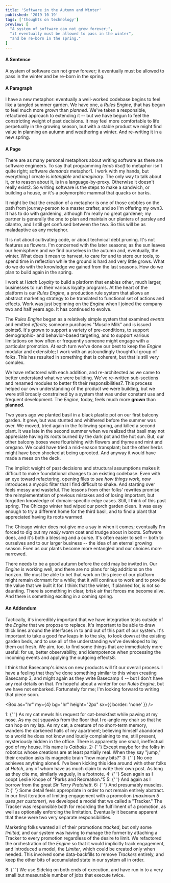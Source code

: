 ```yaml
---
title: 'Software in the Autumn and Winter'
published: '2019-10-19'
tags: ['thoughts on technology']
preview: [
  "A system of software can not grow forever;",
  "it eventually must be allowed to pass in the winter",
  "and be re-born in the spring."
]
---
```



<Box fontSize={3}>

#### A Sentence

A system of software can not grow forever; it eventually must be allowed to pass in the winter and be re-born in the spring.

<Box display="flex" alignItems="center" justifyContent="center">
  <Icon icon={OrigamiSquirrelOutline} color="muted" size={6} />
</Box>

#### A Paragraph

I have a new metaphor: eventually a well-worked codebase begins to feel like a tangled summer garden. We have one, a _Rules Engine_, that has begun to feel much more _grown_ than _planned_. We've taken a responsible, refactored approach to extending it -- but we have begun to feel the constricting weight of past decisions. It may feel more comfortable to life perpetually in the growing season, but with a stable product we might find value in planning an autumn and weathering a winter. And re-writing it in a new spring.

<Box display="flex" alignItems="center" justifyContent="center">
  <Icon icon={OrigamiSquirrelOutline} color="muted" size={6} />
  <Icon icon={OrigamiSquirrelOutline} color="muted" size={6} />
</Box>

#### A Page

There are as many personal metaphors about writing software as there are software engineers. To say that programming _lends itself_ to metaphor isn't quite right; software _demands_ metaphor<Footnote id="foot-1" href="#1">1</Footnote>. I work with my hands, but everything I create is _intangible_ and _imaginary_. The only way to talk about it, or to reason about it, is in a language-by-proxy. Otherwise it doesn't really exist<Footnote id="foot-2" href="#2">2</Footnote>. So writing software is the steps to make a sandwich, or building a house, or it's a polymorphic mammal that quacks or barks.

It might be that the creation of a metaphor is one of those cobbles on the path from journey-person to a master crafter, and so I'm offering my own<Footnote id="foot-3" href="#3">3</Footnote>. It has to do with gardening, although I'm really no great gardener; my partner is generally the one to plan and maintain our planters of parsley and cilantro, and I still get confused between the two. So this will be as maladaptive as any metaphor.

It is not about cultivating code, or about technical debt pruning. It's not features as flowers. I'm concerned with the later seasons; as the sun leaves our hemisphere and we find ourselves in the autumn and, eventually, the winter. What does it mean to harvest, to care for and to store our tools, to spend time in reflection while the ground is hard and very little grows. What do we do with the knowledge we gained from the last seasons. How do we plan to build again in the spring.

<Box display="flex" alignItems="center" justifyContent="center">
  <Icon icon={OrigamiSquirrelOutline} color="muted" size={6} />
  <Icon icon={OrigamiSquirrelOutline} color="muted" size={6} />
  <Icon icon={OrigamiSquirrelOutline} color="muted" size={6} />
</Box>

I work at _Hatch Loyalty_ to build a platform that enables other, much larger, businesses to run their various loyalty programs. At the heart of the platform is our _Rules Engine_, a <Link href="https://martinfowler.com/bliki/RulesEngine.html" target="_blank" color="muted">production rule system</Link> that allows an abstract marketing strategy to be translated to functional set of actions and effects. Work was just beginning on the _Engine_ when I joined the company two and half years ago. It has continued to evolve.

The _Rules Engine_ began as a relatively simple system that examined _events_ and emitted _effects_; someone purchases "Muscle Milk" and is issued points<Footnote id="foot-6" href="#6">6</Footnote>. It's grown to support a variety of pre-conditions, to support demographic- and behavior-based targeting, and to support various limitations on how often or frequently someone might engage with a particular promotion. At each turn we've done our best to keep the _Engine_ modular and extensible; I work with an astoundingly thoughtful group of folks. This has resulted in something that is coherent, but that is still very complex.

We have refactored with each addition, and re-architected as we came to better understand what we were building. We've re-written sub-sections and renamed modules to better fit their responsibilities<Footnote id="foot-7" href="#7">7</Footnote>. This process helped our own understanding of the product we were building, but we were still broadly constrained by a system that was under constant use and frequent development. The _Engine_, today, feels much more **grown** than **planned**.

<Box display="flex" alignItems="center" justifyContent="center">
  <Icon icon={OrigamiSquirrelOutline} color="accent" size={6} />
  <Icon icon={OrigamiSquirrelOutline} color="accent" size={6} />
  <Icon icon={OrigamiSquirrelOutline} color="accent" size={6} />
</Box>

Two years ago we planted basil in a black plastic pot on our first balcony garden. It grew, but was stunted and whithered before the summer was over. We moved, tried again in the following spring, and killed a second plant. It was late in the second summer when we realized that basil may not appreciate having its roots burned by the dark pot and the hot sun. But, our other balcony boxes were flourishing with flowers and thyme and mint and oregano. We could have tried a mid-season transplant; but the other herbs might have been shocked at being uprooted. And anyway it would have made a mess on the deck.

The implicit weight of past decisions and structural assumptions makes it difficult to make foundational changes to an existing codebase. Even with an eye toward refactoring, opening files to _see how things work, now_ introduces a myopic filter that I find difficult to shake. And starting over feels messy and wasteful. The lessons from other folks' rewrites promise the reimplementation of previous mistakes and of losing important, but forgotten knowledge of domain-specific edge cases. Still, I think of this past spring. The Chicago winter had wiped our porch garden clean. It was easy enough to try a different home for the third basil, and to find a plant that appreciated having its roots warmed.

The Chicago winter does not give me a say in when it comes; eventually I'm forced to dig out my _really warm_ coat and trudge about in boots. Software does, and it's both a blessing and a curse. It's often easier to sell -- both to ourselves and to our larger business -- the idea of an eternal growing season. Even as our plants become more entangled and our choices more narrowed.

There needs to be a good autumn before the cold may be invited in. Our _Engine_ is working well, and there are no plans for big additions on the horizon. We must be able to bet that work on this piece of our platform might remain dormant for a while; that it will continue to work and to provide the value that we built it for. I think that the winter, if planned for, is not so daunting. There is something in clear, brisk air that forces me become alive. And there is something exciting in a coming spring.

<Box display="flex" alignItems="center" justifyContent="center">
  <Icon icon={OrigamiSquirrelFilled} color="accent" size={6} />
  <Icon icon={OrigamiSquirrelFilled} color="accent" size={6} />
  <Icon icon={OrigamiSquirrelFilled} color="accent" size={6} />
</Box>

#### An Addendum

Tactically, it's incredibly important that we have integration tests outside of the _Engine_ that we propose to replace. It's important to be able to draw thick lines around the interfaces in to and out of this part of our system. It's important to take a good few leaps in to the sky, to look down at the existing garden beds, and to use all of the understanding we've developed to lay them out fresh. We aim, too, to find some things that are immediately more useful: for us, better observability, and idempotence when processing the incoming events and applying the outgoing effects<Footnote id="foot-8" href="#8">8</Footnote>.

I think that Basecamp's ideas on <Link href="https://basecamp.com/shapeup/4.2-appendix-03#new-versus-existing-products" target="_blank" color="muted">new products</Link> will fit our overall process. I have a feeling that they've done something similar to this when creating Basecamp 3, and might again as they write Basecamp 4 -- but I don't have any real details on that. I'm hopeful about a winter for our _Rules Engine_, but we have not embarked. Fortunately for me; I'm looking forward to writing that piece soon.

<Box as="hr" my={4} bg="hr" height="2px" sx={{ border: 'none' }} />

<Text color="muted" id="1" mb={2}>
  <Link href="#foot-1" color="accent">
    1:
  </Link>{' '}
  As my cat mewls his request for cat-breakfast while pawing at my nose. As my cat squawks from the floor that I re-angle my chair so that he can hop on my lap. As my cat, a creature of no short-term memory, wanders the darkened halls of my apartment; believing himself abandoned to a world he does not know and loudly complaining to me, still present, mysteriously hidden in the office. There is apparently one small, ineffectual god of my house. His name is <i>Catballs</i>.
</Text>

<Text color="muted" id="2" mb={2}>
  <Link href="#foot-2" color="accent">
    2:
  </Link>{' '}
  Except maybe for the folks in robotics whose creations are at least partially real. When they say "jump," their creation asks its magnetic brain "how many bits?"
</Text>

<Text color="muted" id="3" mb={2}>
  <Link href="#foot-3" color="accent">
    3:
  </Link>{' '}
  No one achieves anything alone<Footnote id="foot-4" href="#4">4</Footnote>. I've been kicking this idea around with other folks at <i>Hatch</i>, any of whom have as much claim to write their own post. As long as they cite me, similarly vaguely, in a footnote.
</Text>

<Text color="muted" id="4" mb={2}>
  <Link href="#foot-4" color="accent">
    4:
  </Link>{' '}
  Seen again as I coopt Leslie Knope of "Parks and Recreation."<Footnote id="foot-5" href="#5">5</Footnote>
</Text>

<Text color="muted" id="5" mb={2}>
  <Link href="#foot-5" color="accent">
    5:
  </Link>{' '}
  And again as I borrow from the great <i>Sir Terry Pratchett</i>.
</Text>

<Text color="muted" id="6" mb={2}>
  <Link href="#foot-6" color="accent">
    6:
  </Link>{' '}
  And presumably muscles.
</Text>

<Text color="muted" id="7" mb={2}>
  <Link href="#foot-7" color="accent">
    7:
  </Link>{' '}
  Some detail feels appropriate in order to not remain entirely abstract. In our first iteration of limiting engagement with a promotion (<i>maximum 5 uses per customer</i>), we developed a model that we called a "Tracker." The Tracker was responsible both for recording the fulfillment of a promotion, as well as optionally enforcing the limitation. Eventually it became apparent that these were two very separate responsibilities.

  Marketing folks wanted all of their promotions <i>tracked</i>, but only some <i>limited</i>, and our system was having to manage the former by attaching a Tracker to every promotion regardless of the desire to limit. We refactored the orchestration of the <i>Engine</i> so that it would implicitly track engagement, and introduced a model, the <i>Limiter</i>, which could be created only when needed. This involved some data-backfills to remove <i>Trackers</i> entirely, and keep the other bits of accumulated state in our system all in order.
</Text>

<Text color="muted" id="8" mb={2}>
  <Link href="#foot-8" color="accent">
    8:
  </Link>{' '}
  We use Sidekiq on both ends of execution, and have run in to a very small but measurable number of jobs that execute <Link href="https://github.com/mperham/sidekiq/wiki/FAQ#what-happens-to-long-running-jobs-when-sidekiq-restarts" target="_blank" color="muted">twice</Link>.
</Text>
</Box>
